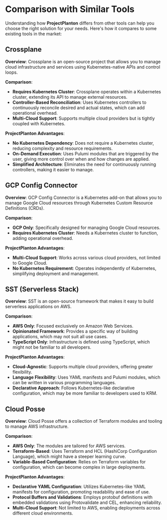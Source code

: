 # Comparison with Similar Tools

Understanding how **ProjectPlanton** differs from other tools can help you choose the right solution for your needs.
Here's how it compares to some existing tools in the market:

## Crossplane

**Overview**: Crossplane is an open-source project that allows you to manage cloud infrastructure and services using
Kubernetes-native APIs and control loops.

**Comparison**:

- **Requires Kubernetes Cluster**: Crossplane operates within a Kubernetes cluster, extending its API to manage external
resources.
- **Controller-Based Reconciliation**: Uses Kubernetes controllers to continuously reconcile desired and actual states,
which can add operational overhead.
- **Multi-Cloud Support**: Supports multiple cloud providers but is tightly coupled with Kubernetes.

**ProjectPlanton Advantages**:

- **No Kubernetes Dependency**: Does not require a Kubernetes cluster, reducing complexity and resource requirements.
- **On-Demand Execution**: Uses Pulumi modules that are triggered by the user, giving more control over when and how
changes are applied.
- **Simplified Architecture**: Eliminates the need for continuously running controllers, making it easier to manage.

## GCP Config Connector

**Overview**: GCP Config Connector is a Kubernetes add-on that allows you to manage Google Cloud resources through
Kubernetes Custom Resource Definitions (CRDs).

**Comparison**:

- **GCP Only**: Specifically designed for managing Google Cloud resources.
- **Requires Kubernetes Cluster**: Needs a Kubernetes cluster to function, adding operational overhead.

**ProjectPlanton Advantages**:

- **Multi-Cloud Support**: Works across various cloud providers, not limited to Google Cloud.
- **No Kubernetes Requirement**: Operates independently of Kubernetes, simplifying deployment and management.

## SST (Serverless Stack)

**Overview**: SST is an open-source framework that makes it easy to build serverless applications on AWS.

**Comparison**:

- **AWS Only**: Focused exclusively on Amazon Web Services.
- **Opinionated Framework**: Provides a specific way of building applications, which may not suit all use cases.
- **TypeScript Only**: Infrastructure is defined using TypeScript, which might not be familiar to all developers.

**ProjectPlanton Advantages**:

- **Cloud-Agnostic**: Supports multiple cloud providers, offering greater flexibility.
- **Language Flexibility**: Uses YAML manifests and Pulumi modules, which can be written in various programming
languages.
- **Declarative Approach**: Follows Kubernetes-like declarative configuration, which may be more familiar to developers
used to KRM.

## Cloud Posse

**Overview**: Cloud Posse offers a collection of Terraform modules and tooling to manage AWS infrastructure.

**Comparison**:

- **AWS Only**: The modules are tailored for AWS services.
- **Terraform-Based**: Uses Terraform and HCL (HashiCorp Configuration Language), which might have a steeper learning
curve.
- **Variable-Based Configuration**: Relies on Terraform variables for configuration, which can become complex in large
deployments.

**ProjectPlanton Advantages**:

- **Declarative YAML Configuration**: Utilizes Kubernetes-like YAML manifests for configuration, promoting readability
and ease of use.
- **Protocol Buffers and Validations**: Employs protobuf definitions with embedded validations using Protovalidate and
CEL, enhancing reliability.
- **Multi-Cloud Support**: Not limited to AWS, enabling deployments across different cloud environments.

